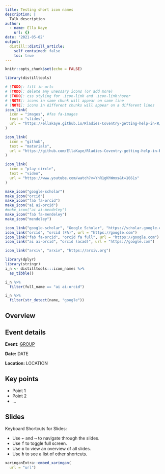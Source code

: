 ```yaml
---
title: Testing short icon names
description: |
  Talk description
author: 
  - name: Ella Kaye
    url: {}
date: '2021-05-02'
output:
  distill::distill_article:
    self_contained: false
    toc: true
---
```


```r
knitr::opts_chunk$set(echo = FALSE)
```

```r
library(distilltools)
```

```r
# [TODO]: fill in urls
# [TODO]: delete any unessary icons (or add more)
# [TODO]: css styling for .icon-link and .icon-link:hover
# [NOTE]: icons in same chunk will appear on same line
# [NOTE]: icons in different chunks will appear on a different lines
icon_link(
  icon = "images", #fas fa-images
  text = "slides",
  url = "https://ellakaye.github.io/Rladies-Coventry-getting-help-in-R/getting_help_in_R.html#1"
)

icon_link(
  icon = "github",
  text = "materials",
  url = "https://github.com/EllaKaye/Rladies-Coventry-getting-help-in-R"
)

icon_link(
  icon = "play-circle",
  text = "video",
  url = "https://www.youtube.com/watch?v=YhR1gKhWmxs&t=1661s"
)
```

```r
make_icon("google-scholar")
make_icon("orcid")
make_icon("fab fa-orcid")
make_icon("ai ai-orcid")
#make_icon("ai ai-mendeley")
make_icon("fab fa-mendeley")
make_icon("mendeley")
```


```r
icon_link("google-scholar", "Google Scholar", "https://scholar.google.com")
icon_link("orcid", "orcid (FA)", url = "https://google.com")
icon_link("fab fa-orcid", "orcid fa full", url = "https://google.com")
icon_link("ai ai-orcid", "orcid (acad)", url = "https://google.com")
```

```r
icon_link("arxiv", "arxiv", "https://arxiv.org")
```


```r
library(dplyr)
library(stringr)
i_n <- distilltools:::icon_names %>%
  as_tibble()

i_n %>%
  filter(full_name == "ai ai-orcid")

i_n %>%
  filter(str_detect(name, "google"))
```


## Overview 


## Event details

**Event:** [GROUP](url)

**Date:** DATE

**Location:** LOCATION

## Key points

- Point 1
- Point 2
- ...

## Slides

Keyboard Shortcuts for Slides:

- Use <kbd>←</kbd> and <kbd>→</kbd> to navigate through the slides.
- Use <kbd>f</kbd> to toggle full screen.
- Use <kbd>o</kbd> to view an overview of all slides.
- Use <kbd>h</kbd> to see a list of other shortcuts.

```r
xaringanExtra::embed_xaringan(
  url = "url")
```
